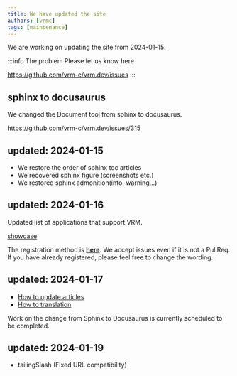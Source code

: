 ```yaml
---
title: We have updated the site
authors: [vrmc]
tags: [maintenance]
---
```


We are working on updating the site from 2024-01-15.

:::info The problem
Please let us know here

https://github.com/vrm-c/vrm.dev/issues
:::

## sphinx to docusaurus

We changed the Document tool from sphinx to docusaurus.

https://github.com/vrm-c/vrm.dev/issues/315

## updated: 2024-01-15

- We restore the order of sphinx toc articles
- We recovered sphinx figure (screenshots etc.)
- We restored sphinx admonition(info, warning...)

## updated: 2024-01-16

Updated list of applications that support VRM.

[showcase](/showcase)

The registration method is **[here](/site/vrm_application)**.
We accept issues even if it is not a PullReq.
If you have already registered, please feel free to change the wording.

## updated: 2024-01-17

- [How to update articles](/site/contributing)
- [How to translation](/site/translation)

Work on the change from Sphinx to Docusaurus is currently scheduled to be completed.

## updated: 2024-01-19

- tailingSlash (Fixed URL compatibility)
